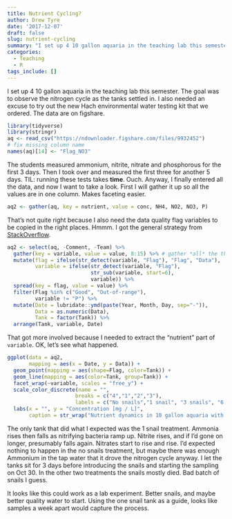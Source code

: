 ```yaml
---
title: Nutrient Cycling?
author: Drew Tyre
date: '2017-12-07'
draft: false
slug: nutrient-cycling
summary: "I set up 4 10 gallon aquaria in the teaching lab this semester. The goal was to observe the nitrogen cycle as the tanks settled in. I also needed an excuse to try out the new Hach environmental water testing kit that we ordered. The data are on figshare."
categories:
  - Teaching
  - R
tags_include: []
---
```


I set up 4 10 gallon aquaria in the teaching lab this semester. The goal was to observe the nitrogen cycle as the tanks settled in. I also needed an excuse to try out the new Hach environmental water testing kit that we ordered. The data are on figshare.

```r
library(tidyverse)
library(stringr)
aq <- read_csv("https://ndownloader.figshare.com/files/9932452")
# fix missing column name
names(aq)[14] <- "Flag_NO3"
```

The students measured ammonium, nitrite, nitrate and phosphorous for the first 3 days. Then I took over and measured the first three for another 5 days. TIL: running these tests takes **time**. Ouch. Anyway, I finally entered all the data, and now I want to take a look. First I will gather it up so all the values are in one column. Makes faceting easier. 

```r
aq2 <- gather(aq, key = nutrient, value = conc, NH4, NO2, NO3, P)
```

That's not quite right because I also need the data quality flag variables to be copied in the right places. Hmmm. I got the general strategy from [StackOverflow](https://stackoverflow.com/questions/23945350/reshaping-wide-to-long-with-multiple-values-columns?noredirect=1&lq=1).

```r
aq2 <- select(aq, -Comment, -Team) %>% 
  gather(key = variable, value = value, 8:15) %>% # gather *all* the things
  mutate(flag = ifelse(str_detect(variable, "Flag"), "Flag", "Data"),
         variable = ifelse(str_detect(variable, "Flag"), 
                           str_sub(variable, start=6), 
                           variable)) %>% 
  spread(key = flag, value = value) %>%
  filter(Flag %in% c("Good", "Out-of-range"),
         variable != "P") %>%
  mutate(Date = lubridate::ymd(paste(Year, Month, Day, sep="-")),
         Data = as.numeric(Data),
         Tank = factor(Tank)) %>%
  arrange(Tank, variable, Date)
```

That got more involved because I needed to extract the "nutrient" part of `variable`. OK, let's see what happened. 

```r
ggplot(data = aq2,
       mapping = aes(x = Date, y = Data)) + 
  geom_point(mapping = aes(shape=Flag, color=Tank)) + 
  geom_line(mapping = aes(color=Tank, group=Tank)) +
  facet_wrap(~variable, scales = "free_y") + 
  scale_color_discrete(name = "",
                      breaks = c("4","1","2","3"),
                      labels = c("No snails","1 snail", "3 snails", "6 snails")) + 
  labs(x = "", y = "Concentration [mg / L]",
       caption = str_wrap("Nutrient dynamics in 10 gallon aquaria with different numbers of snails. Data collected by UNL NRES 222 students, Fall 2017."))
```

The only tank that did what I expected was the 1 snail treatment. Ammonia rises then falls as nitrifying bacteria ramp up. Nitrite rises, and if I'd gone on longer, presumably falls again. Nitrates start to rise and rise. I'd expected nothing to happen in the no snails treatment, but maybe there was enough Ammonium in the tap water that it drove the nitrogen cycle anyway. I let the tanks sit for 3 days before introducing the snails and starting the sampling on Oct 30. In the other two treatments the snails mostly died. Bad batch of snails I guess. 

It looks like this could work as a lab experiment. Better snails, and maybe better quality water to start. Using the one snail tank as a guide, looks like samples a week apart would capture the process. 
